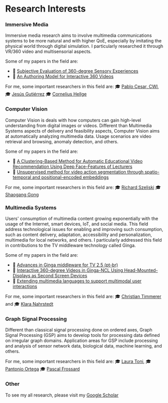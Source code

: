 
# Research Interests

### Immersive Media <FontAwesomeIcon icon={faVrCardboard}/>

Immersive media research aims to involve multimedia communications systems to be more natural and with higher QoE, especially by imitating the physical world through digital simulation. I particularly researched it through VR/360 video and multisensorial aspects.

Some of my papers in the field are:

- 📄 [Subjective Evaluation of 360-degree Sensory Experiences](https://ieeexplore.ieee.org/abstract/document/8901743)
- 📄 [An Authoring Model for Interactive 360 Videos](https://ieeexplore.ieee.org/abstract/document/9105958)

For me, some important researchers in this field are:
🎓 [Pablo Cesar, CWI](https://scholar.google.com/citations?hl=en&user=guRMl5IAAAAJ),
🎓 [Jesús Gutiérrez](https://scholar.google.com/citations?hl=en&user=t_WCdAsAAAAJ)
🎓 [Cornelius Hellge](https://scholar.google.com/citations?hl=en&user=Bb3G13cAAAAJ)

### Computer Vision <FontAwesomeIcon icon={faPhotoVideo}/>

Computer Vision is deals with how computers can gain high-level understanding from digital images or videos.
Different than Multimedia Systems aspects of delivery and feasibility aspects, Computer Vision aims at automatically analyzing multimedia data. Usage scenarios are video retrieval and browsing, anomaly detection, and others. 

Some of my papers in the field are:

- 📄 [A Clustering-Based Method for Automatic Educational Video Recommendation Using Deep Face-Features of Lecturers](https://ieeexplore.ieee.org/abstract/document/9327972/)
- 📄 [Unsupervised method for video action segmentation through spatio-temporal and positional-encoded embeddings](https://dl.acm.org/doi/abs/10.1145/3524273.3528187)

For me, some important researchers in this field are:
🎓 [Richard Szeliski](https://scholar.google.com/citations?user=3_u1jHQAAAAJ)
🎓 [Shaogang Gong](https://scholar.google.com/citations?hl=en&user=Nhi0I8cAAAAJ)

### Multimedia Systems <FontAwesomeIcon icon={faVideoCamera}/>

Users' consumption of multimedia content growing exponentially with the usage of the Internet, smart devices, IoT, and social media. This field address technological issues for enabling and improving such consumption, such as content delivery, adaptation, accessibility and personalization, multimedia for local networks, and others. I particularly addressed this field in contributions to the TV middleware technology called Ginga.

Some of my papers in the field are:

- 📄 [Advances in Ginga middleware for TV 2.5 (pt-br)](https://set.org.br/news-revista-da-set/artigo-news-revista-da-set/avancos-do-middleware-ginga-para-tv-2-5/)
- 📄 [Interactive 360-degree Videos in Ginga-NCL Using Head-Mounted-Displays as Second Screen Devices](https://dl.acm.org/doi/abs/10.1145/3428658.3430972)
- 📄 [Extending multimedia languages to support multimodal user interactions](https://link.springer.com/article/10.1007/s11042-016-3846-8)

For me, some important researchers in this field are:
🎓 [Christian Timmerer](https://scholar.google.com/citations?hl=en&user=WqVnh0IAAAAJ) and 
🎓 [Klara Nahrstedt](https://scholar.google.com/citations?user=TW0t25AAAAAJ&hl=en&oi=ao)

### Graph Signal Processing <FontAwesomeIcon icon={faDiagramProject}/>

Different than classical signal processing done on ordered axes, Graph Signal Processing (GSP) aims
to develop tools for processing data defined on irregular graph domains. Application areas for GSP include processing and analysis of sensor network data, biological data, machine learning, and others.

For me, some important researchers in this field are:
🎓 [Laura Toni](https://scholar.google.com/citations?hl=en&user=fQ-oWKUAAAAJ), 
🎓 [Pantonio Ortega](https://scholar.google.com/citations?user=K4bCJYcAAAAJ&hl=en&oi=sra)
🎓 [Pascal Frossard](https://scholar.google.com/citations?user=-Ve9sJ0AAAAJ&hl=en&oi=sra)


### Other

To see my all research, please visit my [Google Scholar](https://scholar.google.com/citations?hl=en&user=1bEOmkUAAAAJ)